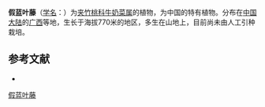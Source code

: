{{Speciesbox
| name = 假蓝叶藤
| status = 
| status_system = 
| image =
| genus = Marsdenia
| species = pseudotinctoria
| authority = [[蒋英_(植物学家)|Tsiang]] in Sunyatsenia
}}

'''假蓝叶藤'''（[[学名|学名]]：{{lang|la|''Marsdenia pseudotinctoria''}}）为[[夹竹桃科|夹竹桃科]][[牛奶菜属|牛奶菜属]]的植物，为中国的特有植物。分布在[[中国大陆|中国大陆]]的[[广西|广西]]等地，生长于海拔770米的地区，多生在山地上，目前尚未由人工引种栽培。

== 参考文献 ==
<div class="references-small">
* {{cite web| url =http://www.bioinfo.cn/db05/KmzwSpecies.php?action=view&id=1777| title =假蓝叶藤| work =《中国高等植物数据库全库》| publisher =中国科学院微生物研究所| author =昆明植物研究所| accessdate =2009-02-22| deadurl =yes| archiveurl =https://web.archive.org/web/20160305014341/http://www.bioinfo.cn/db05/KmzwSpecies.php?action=view&id=1777| archivedate =2016-03-05}}
</div>
{{Taxonbar|from=Q10888694}}

[[Category:牛奶菜属|假蓝叶藤]]


{{植物小作品}}